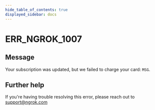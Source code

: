 ```yaml
---
hide_table_of_contents: true
displayed_sidebar: docs
---
```



# ERR_NGROK_1007

## Message

Your subscription was updated, but we failed to charge your card: `MSG`.

<ErrorDetails error="err_ngrok_1007" />

## Further help

If you're having trouble resolving this error, please reach out to [support@ngrok.com](mailto:support@ngrok.com?subject=Help%20with%20ERR_NGROK_1007)
